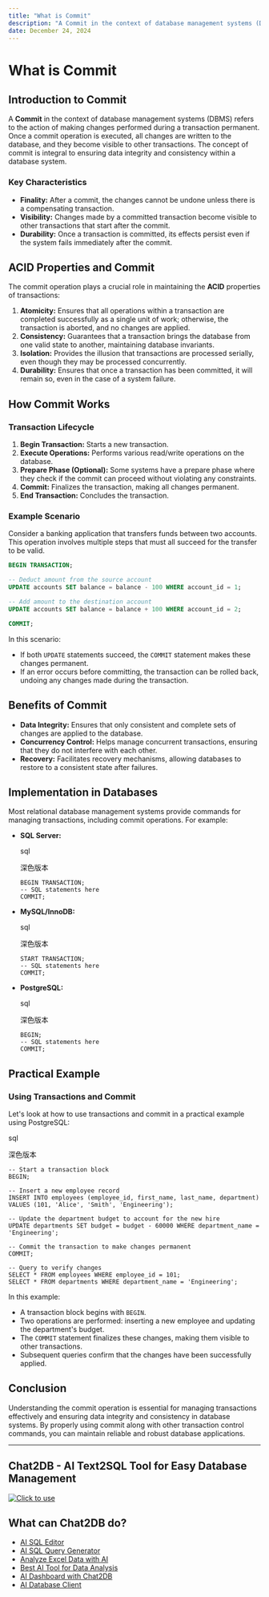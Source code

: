 ```yaml
---
title: "What is Commit"
description: "A Commit in the context of database management systems (DBMS) refers to the action of making changes performed during a transaction permanent."
date: December 24, 2024
---
```


# What is Commit

## Introduction to Commit

A **Commit** in the context of database management systems (DBMS) refers to the action of making changes performed during a transaction permanent. Once a commit operation is executed, all changes are written to the database, and they become visible to other transactions. The concept of commit is integral to ensuring data integrity and consistency within a database system.

### Key Characteristics

- **Finality:** After a commit, the changes cannot be undone unless there is a compensating transaction.
- **Visibility:** Changes made by a committed transaction become visible to other transactions that start after the commit.
- **Durability:** Once a transaction is committed, its effects persist even if the system fails immediately after the commit.

## ACID Properties and Commit

The commit operation plays a crucial role in maintaining the **ACID** properties of transactions:

1. **Atomicity:** Ensures that all operations within a transaction are completed successfully as a single unit of work; otherwise, the transaction is aborted, and no changes are applied.
2. **Consistency:** Guarantees that a transaction brings the database from one valid state to another, maintaining database invariants.
3. **Isolation:** Provides the illusion that transactions are processed serially, even though they may be processed concurrently.
4. **Durability:** Ensures that once a transaction has been committed, it will remain so, even in the case of a system failure.

## How Commit Works

### Transaction Lifecycle

1. **Begin Transaction:** Starts a new transaction.
2. **Execute Operations:** Performs various read/write operations on the database.
3. **Prepare Phase (Optional):** Some systems have a prepare phase where they check if the commit can proceed without violating any constraints.
4. **Commit:** Finalizes the transaction, making all changes permanent.
5. **End Transaction:** Concludes the transaction.

### Example Scenario

Consider a banking application that transfers funds between two accounts. This operation involves multiple steps that must all succeed for the transfer to be valid.

```sql
BEGIN TRANSACTION;

-- Deduct amount from the source account
UPDATE accounts SET balance = balance - 100 WHERE account_id = 1;

-- Add amount to the destination account
UPDATE accounts SET balance = balance + 100 WHERE account_id = 2;

COMMIT;
```

In this scenario:

- If both `UPDATE` statements succeed, the `COMMIT` statement makes these changes permanent.
- If an error occurs before committing, the transaction can be rolled back, undoing any changes made during the transaction.

## Benefits of Commit

- **Data Integrity:** Ensures that only consistent and complete sets of changes are applied to the database.
- **Concurrency Control:** Helps manage concurrent transactions, ensuring that they do not interfere with each other.
- **Recovery:** Facilitates recovery mechanisms, allowing databases to restore to a consistent state after failures.

## Implementation in Databases

Most relational database management systems provide commands for managing transactions, including commit operations. For example:

- **SQL Server:**

  sql

  深色版本

  

  ```
  BEGIN TRANSACTION;
  -- SQL statements here
  COMMIT;
  ```

- **MySQL/InnoDB:**

  sql

  深色版本

  

  ```
  START TRANSACTION;
  -- SQL statements here
  COMMIT;
  ```

- **PostgreSQL:**

  sql

  深色版本

  

  ```
  BEGIN;
  -- SQL statements here
  COMMIT;
  ```

## Practical Example

### Using Transactions and Commit

Let's look at how to use transactions and commit in a practical example using PostgreSQL:

sql

深色版本



```
-- Start a transaction block
BEGIN;

-- Insert a new employee record
INSERT INTO employees (employee_id, first_name, last_name, department)
VALUES (101, 'Alice', 'Smith', 'Engineering');

-- Update the department budget to account for the new hire
UPDATE departments SET budget = budget - 60000 WHERE department_name = 'Engineering';

-- Commit the transaction to make changes permanent
COMMIT;

-- Query to verify changes
SELECT * FROM employees WHERE employee_id = 101;
SELECT * FROM departments WHERE department_name = 'Engineering';
```

In this example:

- A transaction block begins with `BEGIN`.
- Two operations are performed: inserting a new employee and updating the department's budget.
- The `COMMIT` statement finalizes these changes, making them visible to other transactions.
- Subsequent queries confirm that the changes have been successfully applied.

## Conclusion

Understanding the commit operation is essential for managing transactions effectively and ensuring data integrity and consistency in database systems. By properly using commit along with other transaction control commands, you can maintain reliable and robust database applications.

---

## Chat2DB - AI Text2SQL Tool for Easy Database Management

[![Click to use](/image/blog/chat2db.png)](https://app.chat2db.ai/)

## What can Chat2DB do?

- [AI SQL Editor](https://chat2db.ai/feature/AI%20SQL%20Editor)
- [AI SQL Query Generator](https://chat2db.ai/feature/AI%20SQL%20Query%20Generator)
- [Analyze Excel Data with AI](https://chat2db.ai/feature/Analyze%20Excel%20Data%20with%20AI)
- [Best AI Tool for Data Analysis](https://chat2db.ai/feature/Best%20AI%20Tool%20for%20Data%20Analysis)
- [AI Dashboard with Chat2DB](https://chat2db.ai/feature/AI%20Dashboard%20with%20Chat2DB)
- [AI Database Client](https://chat2db.ai/feature/AI%20Database%20Client)
